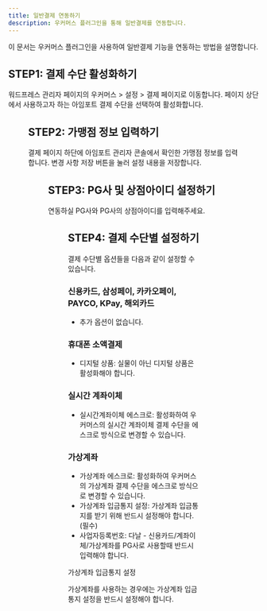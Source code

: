 ```yaml
---
title: 일반결제 연동하기
description: 우커머스 플러그인을 통해 일반결제를 연동합니다.
---
```




이 문서는 우커머스 플러그인을 사용하여 일반결제 기능을 연동하는 방법을 설명합니다.

## STEP1: 결제 수단 활성화하기

워드프레스 관리자 페이지의 우커머스 > 설정 > 결제 페이지로 이동합니다. 페이지 상단에서 사용하고자 하는 아임포트 결제 수단을 선택하여 활성화합니다.

<Figure src={image1} />

## STEP2: 가맹점 정보 입력하기

결제 페이지 하단에 아임포트 관리자 콘솔에서 확인한 가맹점 정보를 입력합니다. 변경 사항 저장 버튼을 눌러 설정 내용을 저장합니다.

<Figure src={image2} />

## STEP3: PG사 및 상점아이디 설정하기

연동하실 PG사와 PG사의 상점아이디를 입력해주세요.

<Figure src={image3} />

## STEP4: 결제 수단별 설정하기

결제 수단별 옵션들을 다음과 같이 설정할 수 있습니다.

### 신용카드, 삼성페이, 카카오페이, PAYCO, KPay, 해외카드

- 추가 옵션이 없습니다.

### 휴대폰 소액결제

- 디지털 상품: 실물이 아닌 디지털 상품은 활성화해야 합니다.

### 실시간 계좌이체

- 실시간계좌이체 에스크로: 활성화하여 우커머스의 실시간 계좌이체 결제 수단을 에스크로 방식으로 변경할 수 있습니다.

### 가상계좌

- 가상계좌 에스크로: 활성화하여 우커머스의 가상계좌 결제 수단을 에스크로 방식으로 변경할 수 있습니다.
- 가상계좌 입금통지 설정: 가상계좌 입금통지를 받기 위해 반드시 설정해야 합니다. (필수)
- 사업자등록번호: 다날 - 신용카드/계좌이체/가상계좌를 PG사로 사용할때 반드시 입력해야 합니다.

<Hint style="info">
가상계좌 입금통지 설정

가상계좌를 사용하는 경우에는 가상계좌 입금통지 설정을 반드시 설정해야 합니다.

</Hint>
